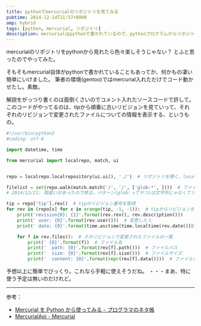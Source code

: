 ```yaml
---
title: pythonでmercurialのリポジトリを見てみる
pubtime: 2014-12-14T21:57+0900
amp: hybrid
tags: [python, mercurial, リポジトリ]
description: mercurialはpythonで書かれているので、pythonプログラムからリポジトリを扱うことが非常に簡単に出来ます。というわけで、リポジトリの履歴を辿って変更の情報を表示するプログラムを書いてみました。
---
```


mercurialのリポジトリをpythonから見れたら色々楽しそうじゃない？ とふと思ったのでやってみた。

そもそもmercurial自体がpythonで書かれていることもあってか、何かもの凄い簡単にいけました。
筆者の環境(gentoo)ではmercurial入れただけでコード動かせたし。素敵。

解説をがっつり書くのは面倒くさいのでコメント入れたソースコードで許して。
このコードがやってるのは、tipから順番に古いリビジョンを見ていって、それぞれのリビジョンで変更されたファイルについての情報を表示する、というもの。
``` python
#!/usr/bin/python2
#coding: utf-8

import datetime, time

from mercurial import localrepo, match, ui


repo = localrepo.localrepository(ui.ui(), './')  # リポジトリを開く。localの他にもhttpとかsshとか色々あるみたい。

filelist = set(repo.walk(match.match('/', '/', ['glob:*', ])))  # ファイルの一覧を取得。ついでにlist型で返ってくるものをset型にしておく。
# 2014/12/21: 間違いがあったので修正。パターン(glob:ってやつ)は文字列じゃなくてリストで渡します。申し訳ないです。

tip = repo['tip'].rev()  # tipのリビジョン番号を取得
for rev in (repo[x] for x in xrange(tip, -1, -1)):  # tipからリビジョンを遡る
    print('revision{0}: {1}'.format(rev.rev(), rev.description()))
    print(' user: {0}'.format(rev.user()))  # 変更した人
    print(' date: {0}'.format(time.asctime(time.localtime(rev.date()[0]))))  # リビジョンの変更日時。ちょっと長いけど、大事なのはrev.date()だけ。

    for f in rev.files():  # そのリビジョンで変更されたファイルの一覧
        print(' {0}'.format(f))  # ファイル名
        print('  path: {0}'.format(rev[f].path()))  # ファイルパス
        print('  size: {0}'.format(rev[f].size()))  # ファイルサイズ
        print('  content: {0}'.format(repr(rev[f].data())))  # ファイルの内容
```

予想以上に簡単でびっくり。これなら手軽に使えそうだね。
・・・まあ、特に使う予定は無いのだけれど。

---

参考：
- [Mercurial を Python から使ってみる - プログラマのネタ帳](http://d.hatena.ne.jp/shomah4a/20120525/1337919849)
- [MercurialApi - Mercurial](http://mercurial.selenic.com/wiki/MercurialApi)
